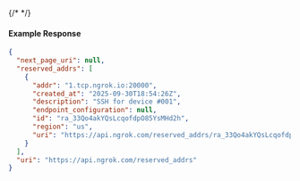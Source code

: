 {/* <!-- Code generated for API Clients. DO NOT EDIT. --> */}

#### Example Response
```json
{
  "next_page_uri": null,
  "reserved_addrs": [
    {
      "addr": "1.tcp.ngrok.io:20000",
      "created_at": "2025-09-30T18:54:26Z",
      "description": "SSH for device #001",
      "endpoint_configuration": null,
      "id": "ra_33Qo4akYQsLcqofdpO85YsMHd2h",
      "region": "us",
      "uri": "https://api.ngrok.com/reserved_addrs/ra_33Qo4akYQsLcqofdpO85YsMHd2h"
    }
  ],
  "uri": "https://api.ngrok.com/reserved_addrs"
}

```